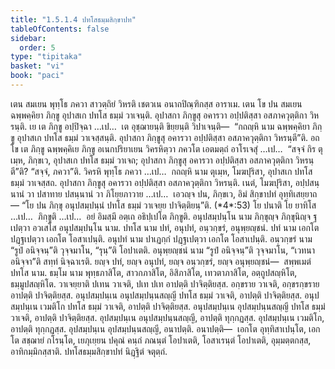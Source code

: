 ```yaml
---
title: "1.5.1.4 ปทโสธมฺมสิกฺขาปท"
tableOfContents: false
sidebar:
  order: 5
type: "tipitaka"
basket: "vi"
book: "paci"
---
```



<DynamicBreadcrumb />

<Division number="44" book="paci">

<Paragraph number="150" book="paci">
เตน สมเยน พุทฺโธ ภควา สาวตฺถิยํ วิหรติ เชตวเน อนาถปิณฺฑิกสฺส อาราเม. เตน โข ปน สมเยน ฉพฺพคฺคิยา ภิกฺขู อุปาสเก ปทโส ธมฺมํ วาเจนฺติ. อุปาสกา ภิกฺขูสุ อคารวา อปฺปติสฺสา อสภาควุตฺติกา วิหรนฺติ. เย เต ภิกฺขู อปฺปิจฺฉา …เป…  เต อุชฺฌายนฺติ ขิยฺยนฺติ วิปาเจนฺติ—  “กถญฺหิ นาม ฉพฺพคฺคิยา ภิกฺขู อุปาสเก ปทโส ธมฺมํ วาเจสฺสนฺติ. อุปาสกา ภิกฺขูสุ อคารวา อปฺปติสฺสา อสภาควุตฺติกา วิหรนฺตี”ติ.
</Paragraph>

<Paragraph number="151" book="paci">
อถ โข เต ภิกฺขู ฉพฺพคฺคิเย ภิกฺขู อเนกปริยาเยน วิครหิตฺวา ภควโต เอตมตฺถํ อาโรเจสุํ …เป…  “สจฺจํ กิร ตุเมฺห, ภิกฺขเว, อุปาสเก ปทโส ธมฺมํ วาเจถ; อุปาสกา ภิกฺขูสุ อคารวา อปฺปติสฺสา อสภาควุตฺติกา วิหรนฺตี”ติ? “สจฺจํ, ภควา”ติ. วิครหิ พุทฺโธ ภควา …เป…  กถญฺหิ นาม ตุเมฺห, โมฆปุริสา, อุปาสเก ปทโส ธมฺมํ วาเจสฺสถ. อุปาสกา ภิกฺขูสุ อคารวา อปฺปติสฺสา อสภาควุตฺติกา วิหรนฺติ. เนตํ, โมฆปุริสา, อปฺปสนฺนานํ วา ปสาทาย ปสนฺนานํ วา ภิโยฺยภาวาย …เป…  เอวญฺจ ปน, ภิกฺขเว, อิมํ สิกฺขาปทํ อุทฺทิเสยฺยาถ—
</Paragraph>

</Division>
<Division number="45" book="paci">

<Paragraph number="152" book="paci">
<Emphasis>“โย ปน ภิกฺขุ อนุปสมฺปนฺนํ ปทโส ธมฺมํ วาเจยฺย ปาจิตฺติยนฺ”</Emphasis>ติ. (*4*:<Emphasis>53</Emphasis>)
</Paragraph>

</Division>
<Division number="46" book="paci">

<Paragraph number="153" book="paci">
<Emphasis>โย ปนา</Emphasis>ติ โย ยาทิโส …เป…  <Emphasis>ภิกฺขู</Emphasis>ติ …เป…  อยํ อิมสฺมึ อตฺเถ อธิปฺเปโต ภิกฺขูติ.
</Paragraph>

<Paragraph number="154" book="paci">
<Emphasis>อนุปสมฺปนฺโน</Emphasis> นาม ภิกฺขุญฺจ ภิกฺขุนิญฺจ ฐเปตฺวา อวเสโส อนุปสมฺปนฺโน นาม.
</Paragraph>

<Paragraph number="155" book="paci">
<Emphasis>ปทโส</Emphasis> นาม ปทํ, อนุปทํ, อนฺวกฺขรํ, อนุพฺยญฺชนํ.
</Paragraph>

<Paragraph number="156" book="paci">
<Emphasis>ปทํ</Emphasis> นาม เอกโต ปฏฺฐเปตฺวา เอกโต โอสาเปนฺติ. <Emphasis>อนุปทํ</Emphasis> นาม ปาเฏกฺกํ ปฏฺฐเปตฺวา เอกโต โอสาเปนฺติ. <Emphasis>อนฺวกฺขรํ</Emphasis> นาม “รูปํ อนิจฺจนฺ”ติ วุจฺจมาโน, “รุนฺ”ติ โอปาเตติ. <Emphasis>อนุพฺยญฺชนํ</Emphasis> นาม “รูปํ อนิจฺจนฺ”ติ วุจฺจมาโน, “เวทนา อนิจฺจา”ติ สทฺทํ นิจฺฉาเรติ.
</Paragraph>

<Paragraph number="157" book="paci">
ยญฺจ ปทํ, ยญฺจ อนุปทํ, ยญฺจ อนฺวกฺขรํ, ยญฺจ อนุพฺยญฺชนํ—  สพฺพเมตํ ปทโส นาม.
</Paragraph>

<Paragraph number="158" book="paci">
<Emphasis>ธมฺโม</Emphasis> นาม พุทฺธภาสิโต, สาวกภาสิโต, อิสิภาสิโต, เทวตาภาสิโต, อตฺถูปสญฺหิโต, ธมฺมูปสญฺหิโต.
</Paragraph>

<Paragraph number="159" book="paci">
<Emphasis>วาเจยฺยา</Emphasis>ติ ปเทน วาเจติ, ปเท ปเท อาปตฺติ ปาจิตฺติยสฺส. อกฺขราย วาเจติ, อกฺขรกฺขราย อาปตฺติ ปาจิตฺติยสฺส.
</Paragraph>

</Division>
<Division number="47" book="paci">

<Paragraph number="160" book="paci">
อนุปสมฺปนฺเน อนุปสมฺปนฺนสญฺญี ปทโส ธมฺมํ วาเจติ, อาปตฺติ ปาจิตฺติยสฺส. อนุปสมฺปนฺเน เวมติโก ปทโส ธมฺมํ วาเจติ, อาปตฺติ ปาจิตฺติยสฺส. อนุปสมฺปนฺเน อุปสมฺปนฺนสญฺญี ปทโส ธมฺมํ วาเจติ, อาปตฺติ ปาจิตฺติยสฺส.
</Paragraph>

<Paragraph number="161" book="paci">
อุปสมฺปนฺเน อนุปสมฺปนฺนสญฺญี, อาปตฺติ ทุกฺกฏสฺส. อุปสมฺปนฺเน เวมติโก, อาปตฺติ ทุกฺกฏสฺส. อุปสมฺปนฺเน อุปสมฺปนฺนสญฺญี, อนาปตฺติ.
</Paragraph>

</Division>
<Division number="48" book="paci">

<Paragraph number="162" book="paci">
อนาปตฺติ—  เอกโต อุทฺทิสาเปนฺโต, เอกโต สชฺฌายํ กโรนฺโต, เยภุเยฺยน ปคุณํ คนฺถํ ภณนฺตํ โอปาเตติ, โอสาเรนฺตํ โอปาเตติ, อุมฺมตฺตกสฺส, อาทิกมฺมิกสฺสาติ.

</Paragraph>
</Division>

<Paragraph number="163" type="center" book="paci">
ปทโสธมฺมสิกฺขาปทํ นิฏฺฐิตํ จตุตฺถํ.
</Paragraph>
